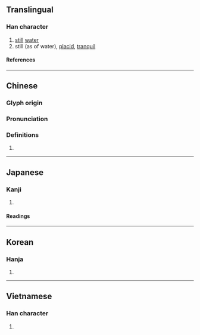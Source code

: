 {{character info}}
==Translingual==

===Han character===
{{Han char|rn=85|rad=水|as=13|sn=16|four=30116|canj=EYWM|ids=⿰氵亶}}

# [[still]] [[water]]
# still (as of water), [[placid]], [[tranquil]]

====References====
{{Han ref|kx=0653.310|dkj=18416|dj=1063.240|hdz=31763.030|uh=6FB6}}

----

==Chinese==
{{zh-forms}}

===Glyph origin===
{{Han etym}}

===Pronunciation===
{{zh-pron
|m=chán
|c=sin4
|mn=siân
|mc=y
|oc=y
|cat=n,a
}}

===Definitions===
{{zh-hanzi}}

# {{rfdef|zh}}

----

==Japanese==

===Kanji===
{{ja-kanji|grade=|rs=水13}}

# {{rfdef|ja|sort=水13}}

====Readings====
{{ja-readings
|on=せん, ぜん, てん, でん
}}

----

==Korean==

===Hanja===
{{ko-hanja|전}}

# {{rfdef|ko|sort=水13}}

----

==Vietnamese==

===Han character===
{{vi-readings|rs=水13|reading=thiền, đạn}}

# {{rfdef|vi|sort=水13}}